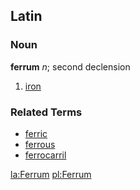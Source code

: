 ==Latin==

===Noun===
'''ferrum'''  ''n''; second declension

# [[iron]]

===Related Terms===
*[[ferric]]
*[[ferrous]]
*[[ferrocarril]]

[[la:Ferrum]]
[[pl:Ferrum]]